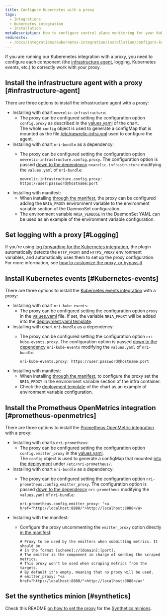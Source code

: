 ```yaml
---
title: Configure Kubernetes with a proxy
tags:
  - Integrations
  - Kubernetes integration
  - Installation
metaDescription: How to configure control plane monitoring for your Kubernetes integration with New Relic.
redirects:
  - /docs/integrations/kubernetes-integration/installation/configure-kubernetes-proxy
---
```


If you are running our Kuberenetes integration with a proxy, you need to configure each component (the [infrastructure agent](/docs/infrastructure/install-infrastructure-agent), logging, Kubernetes events, etc.) to correctly work with your proxy.

## Install the infrastructure agent with a proxy [#infrastructure-agent]

There are three options to install the infrastructure agent with a proxy:

* Installing with chart `newrelic-infrastructure`:
  * The proxy can be configured setting the configuration option `config.proxy` as described in the [values.yaml](https://github.com/newrelic/helm-charts/blob/556d7d970d65ac1a9dcd30d6b7093b1e163cb281/charts/newrelic-infrastructure/values.yaml#L139) of the chart.  
    The whole `config` object is used to generate a configMap that is mounted as the file [/etc/newrelic-infra.yml](https://github.com/newrelic/helm-charts/blob/556d7d970d65ac1a9dcd30d6b7093b1e163cb281/charts/newrelic-infrastructure/templates/daemonset.yaml#L172) used to configure the agent.
* Installing with chart `nri-bundle` as a dependency:
  * The proxy can be configured setting the configuration option `newrelic-infrastructure.config.proxy`. The configuration option is passed [down to the dependency](https://github.com/newrelic/helm-charts/tree/master/charts/nri-bundle#configure-dependencies) `newrelic-infrastructure` modifying the `values.yaml` of `nri-bundle`:

    ```
    newrelic-infrastructure.config.proxy: https://user:password@hostname:port
    ```
* Installing with manifest:
  * When installing [through the manifest](https://download.newrelic.com/infrastructure_agent/integrations/kubernetes/newrelic-infrastructure-k8s-latest.yaml), the proxy can be configured adding the `NRIA_PROXY` environment variable to the environment variable section of the DaemonSet configuration.
  * The environment variable `NRIA_VERBOSE` in the DaemonSet YAML can be used as an example of the environment variable configuration.

## Set logging with a proxy [#Logging]

If you’re using [log forwarding for the Kubernetes integration](/docs/logs/enable-log-management-new-relic/enable-log-monitoring-new-relic/kubernetes-plugin-log-forwarding), the plugin automatically detects the `HTTP_PROXY` and `HTTPS_PROXY` environment variables, and automatically uses them to set up the proxy configuration. For more information, see [how to customize the proxy, or bypass it](https://github.com/newrelic/newrelic-fluent-bit-output#proxy-support).

## Install Kubernetes events [#Kubernetes-events]

There are three options to install the [Kubernetes events integration](/docs/integrations/kubernetes-integration/kubernetes-events/install-kubernetes-events-integration) with a proxy:

* Installing with chart `nri-kube-events`:
  * The proxy can be configured setting the configuration option `proxy` in the [values.yaml](https://github.com/newrelic/helm-charts/blob/556d7d970d65ac1a9dcd30d6b7093b1e163cb281/charts/nri-kube-events/values.yaml#L31) file. If set, the variable `NRIA_PROXY` will be added into the [deployment.yaml template](https://github.com/newrelic/helm-charts/blob/556d7d970d65ac1a9dcd30d6b7093b1e163cb281/charts/nri-kube-events/templates/deployment.yaml#L69).
* Installing with chart `nri-bundle` as a dependency:
  * The proxy can be configured setting the configuration option `nri-kube-events.proxy`. The configuration option is passed [down to the dependency](https://github.com/newrelic/helm-charts/tree/master/charts/nri-bundle#configure-dependencies) `nri-kube-events` modifying the `values.yaml` of `nri-bundle`:

    ```
    nri-kube-events.proxy: https://user:password@hostname:port
    ```
* Installing with manifest:
  * When installing [through the manifest](https://download.newrelic.com/infrastructure_agent/integrations/kubernetes/nri-kube-events-latest.yaml), to configure the proxy set the `NRIA_PROXY` in the environment variable section of the infra container.
  * Check the [deployment template](https://github.com/newrelic/helm-charts/blob/556d7d970d65ac1a9dcd30d6b7093b1e163cb281/charts/nri-kube-events/templates/deployment.yaml#L70) of the chart as an example of environment variable configuration.

## Install the Prometheus OpenMetrics integration [#prometheus-openmetrics]

There are three options to install the [Prometheus OpenMetric integration](/docs/integrations/prometheus-integrations/get-started/send-prometheus-metric-data-new-relic) with a proxy:

* Installing with charts `nri-prometheus`:
  * The proxy can be configured setting the configuration option `config.emitter_proxy` in the [values.yaml](https://github.com/newrelic/helm-charts/blob/556d7d970d65ac1a9dcd30d6b7093b1e163cb281/charts/nri-prometheus/values.yaml#L62).  
    The `config` object is used to generate a configMap that mounted [into the deployment](https://github.com/newrelic/helm-charts/blob/556d7d970d65ac1a9dcd30d6b7093b1e163cb281/charts/nri-prometheus/templates/deployment.yaml#L36) under `/etc/nri-prometheus/`.
* Installing with chart `nri-bundle` as a dependency:
  * The proxy can be configured setting the configuration option `nri-prometheus.config.emitter_proxy`. The configuration option is passed [down to the dependency](https://github.com/newrelic/helm-charts/tree/master/charts/nri-bundle#configure-dependencies) `nri-prometheus` modifying the `values.yaml` of `nri-bundle`:

    ```
    nri-prometheus.config.emitter_proxy: "<a href="http://localhost:8888/">http://localhost:8888</a>
    ```
* Installing with the manifest:
  * Configure the proxy uncommenting the `emitter_proxy` option directly [in the manifest](https://download.newrelic.com/infrastructure_agent/integrations/kubernetes/nri-prometheus-latest.yaml):

    ```
    # Proxy to be used by the emitters when submitting metrics. It should be
    # in the format [scheme]://[domain]:[port].
    # The emitter is the component in charge of sending the scraped metrics.
    # This proxy won't be used when scraping metrics from the targets.
    # By default it's empty, meaning that no proxy will be used.
    # emitter_proxy: "<a href="http://localhost:8888/">http://localhost:8888</a>"
    ```

## Set the synthetics minion [#synthetics]

Check this README [on how to set the proxy](https://github.com/newrelic/helm-charts/tree/master/charts/synthetics-minion) for the [Synthetics minions](/docs/synthetics/synthetic-monitoring/private-locations/install-containerized-private-minions-cpms).
